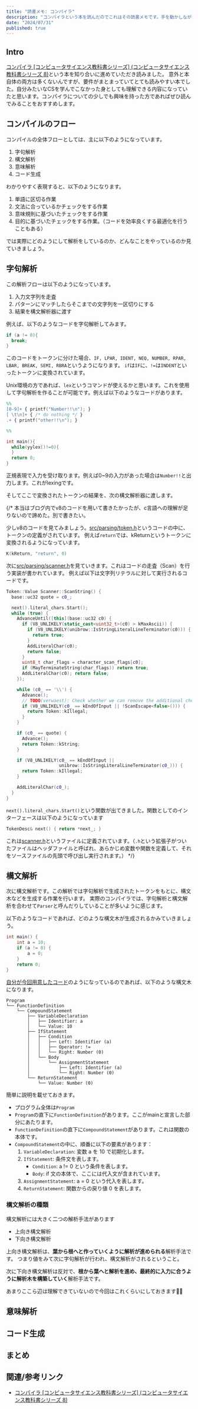 ```yaml
---
title: "読書メモ: コンパイラ"
description: "コンパイラという本を読んだのでこれはその読書メモです。手を動かしながら読めたので大変勉強になりました。"
date: "2024/07/31"
published: true
---
```


## Intro

[コンパイラ [コンピュータサイエンス教科書シリーズ] (コンピュータサイエンス教科書シリーズ 8)](https://www.amazon.co.jp/dp/4339027081?psc=1&ref=ppx_yo2ov_dt_b_product_details)という本を知り合いに進めていただき読みました。
意外と本自体の両方は多くないんですが、要件がまとまっていてとても読みやすい本でした。自分みたいなCSを学んでこなかった身としても理解できる内容になっていたと思います。コンパイラについての少しでも興味を持った方であればぜひ読んでみることをおすすめします。

## コンパイルのフロー

コンパイルの全体フローとしては、主に以下のようになっています。

1. 字句解析
2. 構文解析
3. 意味解析
4. コード生成

わかりやすく表現すると、以下のようになります。

1. 単語に区切る作業
2. 文法に合っているかチェックをする作業
3. 意味規則に基づいたチェックをする作業
4. 目的に基づいたチェックをする作業。（コードを効率良くする最適化を行うこともある）

では実際にどのようにして解析をしているのか、どんなことをやっているのか見ていきましょう。

## 字句解析

この解析フローは以下のようになっています。

1. 入力文字列を走査
2. パターンにマッチしたらそこまでの文字列を一区切りにする
3. 結果を構文解析器に渡す

例えば、以下のようなコードを字句解析してみます。

```c
if (a != 0){
  break;
}
```

このコードをトークンに分けた場合、`IF, LPAR, IDENT, NEQ, NUMBER, RPAR, LBAR, BREAK, SEMI, RBRA`というようになります。
`if`は`IF`に、`!=`は`INDENT`といったトークンに変換されています。

Unix環境の方であれば、`lex`というコマンドが使えるかと思います。これを使用して字句解析を作ることが可能です。例えば以下のようなコードがあります。

```l
%%
[0-9]+ { printf("Number!!\n"); }
[ \t\n]+ { /* do nothing */ }
.+ { printf("other!!\n"); } 

%%

int main(){
  while(yylex()!=0){
  }
  return 0;
}
```

正規表現で入力を受け取ります。例えば0~9の入力があった場合は`Number!!`と出力します。これがlexingです。

そしてここで変換されたトークンの結果を、次の構文解析器に渡します。

{/*
本当はブログ内でv8のコードを用いて書きたかったが、c言語への理解が足りないので諦めた。別で書きたい。

少しv8のコードを見てみましょう。[src/parsing/token.h](https://github.com/v8/v8/blob/main/src/parsing/token.h)というコードの中に、トークンの定義がされています。
例えば`return`では、kReturnというトークンに変換されるようになっています。

```h
K(kReturn, "return", 0)                                                     \
```

次に[src/parsing/scanner.h](https://github.com/v8/v8/blob/main/src/parsing/scanner.cc)を見ていきます。これはコードの走査（Scan）を行う実装が書かれています。
例えば以下は文字列リテラルに対して実行されるコードです。

```cc
Token::Value Scanner::ScanString() {
  base::uc32 quote = c0_;

  next().literal_chars.Start(); 
  while (true) {
    AdvanceUntil([this](base::uc32 c0) {
      if (V8_UNLIKELY(static_cast<uint32_t>(c0) > kMaxAscii)) {
        if (V8_UNLIKELY(unibrow::IsStringLiteralLineTerminator(c0))) {
          return true;
        }
        AddLiteralChar(c0);
        return false;
      }
      uint8_t char_flags = character_scan_flags[c0];
      if (MayTerminateString(char_flags)) return true;
      AddLiteralChar(c0); return false;
    });

    while (c0_ == '\\') {
      Advance();
      // TODO(verwaest): Check whether we can remove the additional check.
      if (V8_UNLIKELY(c0_ == kEndOfInput || !ScanEscape<false>())) {
        return Token::kIllegal;
      }
    }

    if (c0_ == quote) {
      Advance();
      return Token::kString;
    }

    if (V8_UNLIKELY(c0_ == kEndOfInput ||
                    unibrow::IsStringLiteralLineTerminator(c0_))) {
      return Token::kIllegal;
    }

    AddLiteralChar(c0_);
  }
}
```

`next().literal_chars.Start()`という関数が出てきました。関数としてのインターフェースは以下のようになっています

```h
TokenDesc& next() { return *next_; }
```

これは[scanner.h](https://github.com/v8/v8/blob/d0d9d34ebba710caa4a8cdfe2d7c60954b6d2380/src/parsing/scanner.h#L736)というファイルに定義されています。（`.h`という拡張子がついたファイルはヘッダファイルと呼ばれ、あらかじめ変数や関数を定義して、それをソースファイルの先頭で呼び出し実行されます。）
*/}

## 構文解析

次に構文解析です。この解析では字句解析で生成されたトークンをもとに、構文木などを生成する作業を行います。
実際のコンパイラでは、字句解析と構文解析を合わせて`Parser`と呼んだりしていることが多いように感じます。

以下のようなコードであれば、どのような構文木が生成されるかみていきましょう。

```c
int main() {
    int a = 10;
    if (a != 0) {
        a = 0;
    }
    return 0;
}
```

[自分が今回用意したコード](https://github.com/yossydev/try-compiler/blob/main/yacc.y)のようになっているのであれば、以下のような構文木になります。

```
Program
└── FunctionDefinition
    └── CompoundStatement
        ├── VariableDeclaration
        │   ├── Identifier: a
        │   └── Value: 10
        ├── IfStatement
        │   ├── Condition
        │   │   ├── Left: Identifier (a)
        │   │   ├── Operator: !=
        │   │   └── Right: Number (0)
        │   └── Body
        │       └── AssignmentStatement
        │           ├── Left: Identifier (a)
        │           └── Right: Number (0)
        └── ReturnStatement
            └── Value: Number (0)
```

簡単に説明を載せておきます。

- プログラム全体は`Program`
- `Program`の直下に`FunctionDefinition`があります。ここがmainと宣言した部分にあたります。
- `FunctionDefinition`の直下に`CompoundStatement`があります。これは関数の本体です。
- `CompoundStatement`の中に、順番に以下の要素があります：
    1. `VariableDeclaration`: 変数 a を 10 で初期化します。
    2. `IfStatement`: 条件文を表します。
        - `Condition`: a != 0 という条件を表します。
        - `Body`: if 文の本体で、ここには代入文が含まれています。
    3. `AssignmentStatement`: a = 0 という代入を表します。
    4. `ReturnStatement`: 関数からの戻り値 0 を表します。

### 構文解析の種類

構文解析には大きく二つの解析手法があります

- 上向き構文解析
- 下向き構文解析

上向き構文解析は、**葉から根へと作っていくように解析が進められる**解析手法です。
つまり値をみて次に字句解析が行われ、構文解析がされるということ。

次に下向き構文解析は反対で、**根から葉へと解析を進め、最終的に入力に合うように解析木を構築していく**解析手法です。

あまりここら辺は理解できていないので今回はこれくらいにしておきます🙇‍♂️

## 意味解析

## コード生成

## まとめ

## 関連/参考リンク

- [コンパイラ [コンピュータサイエンス教科書シリーズ] (コンピュータサイエンス教科書シリーズ 8)](https://www.amazon.co.jp/dp/4339027081?psc=1&ref=ppx_yo2ov_dt_b_product_details)
